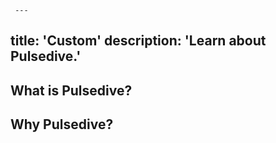      ---
title: 'Custom'
description: 'Learn about Pulsedive.'
---          
              
## What is Pulsedive?

## Why Pulsedive?
